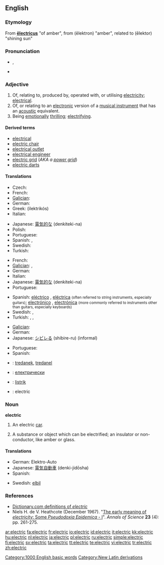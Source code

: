 ==English==

===Etymology===
From {{NL.}} '''[[electricus|ēlectricus]]''' "of amber", from {{AGr.}}  '''{{polytonic|[[ἤλεκτρον]]}}''' (ēlektron) "amber", related to '''{{polytonic|[[ἠλέκτωρ]]}}''' (ēlektor) "shining sun"

===Pronunciation===
* {{IPA|/ɪˈlɛktɹɪk/}}, {{SAMPA|/I"lEktrIk/}}
* {{audio|en-us-electric.ogg|Audio (US)}}

===Adjective===
{{en-adj|-}}

# Of, relating to, produced by, operated with, or utilising [[electricity]]; [[electrical]].
# Of, or relating to an [[electronic]] version of a [[musical instrument]] that has an [[acoustic]] equivalent.
# Being [[emotionally]] [[thrilling]]; [[electrifying]].

====Derived terms====
* [[electrical]]
* [[electric chair]]
* [[electrical outlet]]
* [[electrical engineer]]
* [[electric grid]] (''AKA a [[power grid]]'')
* [[electric darts]]

====Translations====
{{trans-top|electrical}}
* Czech: {{t-|cs|elektrický|m}}
* French: {{t+|fr|électrique}}
* [[Galician]]: {{t-|gl|eléctrico|xs=Galician}} {{m}}
* German: {{t+|de|elektrisch}}
* Greek: {{t+|el|ηλεκτρικός|m|sc=Grek}} (ilektrikós)
* Italian: {{t+|it|elettrico|m}}
{{trans-mid}}
* Japanese: [[電気的な]] (denkiteki-na)
* Polish: {{t+|pl|elektryczny}}
* Portuguese: {{t+|pt|elétrico}}
* Spanish: {{t+|es|eléctrico|m}}, {{t-|es|eléctrica|f}}
* Swedish: {{t+|sv|elektrisk}}
* Turkish: {{t-|tr|elektrikli}}
{{trans-bottom}}

{{trans-top|electronic (musical instrument)}}
* French: {{t+|fr|électrique}}
* [[Galician]]: {{t-|gl|eléctrico|xs=Galician}} {{m}}, {{t-|gl|eléctrica|xs=Galician}} {{f}}
* German: {{t+|de|elektronisch}}
* Italian: {{t+|it|elettronico|m}}
* Japanese: [[電気的な]] (denkiteki-na)
* Portuguese: {{t+|pt|elétrico}}
{{trans-mid}}
* Spanish: [[eléctrico]] {{m}}, [[eléctrica]] {{f}} <small>(often referred to string instruments, especially guitars)</small>; [[electrónico]] {{m}}, [[electrónica]] {{f}} <small>(more commonly referred to instruments other than guitars, especially keyboards)</small>
* Swedish: {{t+|sv|elektrisk}}, {{t-|sv|el-}}
* Turkish: {{t-|tr|elektrikli}}, {{t+|tr|elektrik}}, {{t-|tr|elektro-}}
{{trans-bottom}}

{{trans-top|emotionally thrilling}}
* [[Galician]]: {{t+|gl|electrizante|xs=Galician}}
* German: {{t-|de|elektrisierend}}
* Japanese: [[シビレる]] (shibire-ru) (informal)
{{trans-mid}}
* Portuguese: {{t-|pt|eletrizante}}
* Spanish: {{t-|es|electrizante}}
{{trans-bottom}}

{{checktrans-top}}
* {{ttbc|Breton}}: [[tredanek]], [[tredanel]]
* {{ttbc|Bulgarian}}: [[електрически]]
* {{ttbc|Indonesian}}: [[listrik]]
* {{ttbc|Interlingua}}: electric
{{trans-bottom}}

===Noun===
'''electric'''

# {{rare}} An electric [[car]].
# {{archaic}} A substance or object which can be electrified; an insulator or non-conductor, like amber or glass.

====Translations====
{{trans-top|electric car}}
* German: Elektro-Auto
* Japanese: [[電気自動車]] (denki-jidōsha)
* Spanish: {{t-|es|coche eléctrico|m}}
{{trans-mid}}
* Swedish: [[elbil]]
{{trans-bottom}}

===References===
{{R:Webster 1828}}
{{R:Webster 1913}}
* [http://dictionary.reference.com/browse/electric Dictionary.com definitions of ''electric'']
* Niels H. de V. Heathcote (December 1967). "[http://dx.doi.org/10.1080/00033796700203316 The early meaning of ''electricity'': Some ''Pseudodoxia Epidemica'' - I]". ''Annals of Science'' '''23''' (4): pp. 261-275.

[[Category:1000 English basic words]]
[[Category:New Latin derivations]]

[[ar:electric]]
[[fa:electric]]
[[fr:electric]]
[[io:electric]]
[[id:electric]]
[[it:electric]]
[[kk:electric]]
[[hu:electric]]
[[nl:electric]]
[[ja:electric]]
[[pl:electric]]
[[ru:electric]]
[[simple:electric]]
[[fi:electric]]
[[sv:electric]]
[[ta:electric]]
[[tt:electric]]
[[te:electric]]
[[vi:electric]]
[[tr:electric]]
[[zh:electric]]